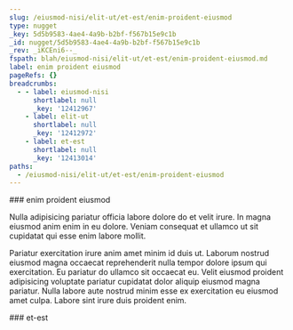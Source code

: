 ```yaml
---
slug: /eiusmod-nisi/elit-ut/et-est/enim-proident-eiusmod
type: nugget
_key: 5d5b9583-4ae4-4a9b-b2bf-f567b15e9c1b
_id: nugget/5d5b9583-4ae4-4a9b-b2bf-f567b15e9c1b
_rev: _iKCEni6--_
fspath: blah/eiusmod-nisi/elit-ut/et-est/enim-proident-eiusmod.md
label: enim proident eiusmod
pageRefs: {}
breadcrumbs:
  - - label: eiusmod-nisi
      shortlabel: null
      _key: '12412967'
    - label: elit-ut
      shortlabel: null
      _key: '12412972'
    - label: et-est
      shortlabel: null
      _key: '12413014'
paths:
  - /eiusmod-nisi/elit-ut/et-est/enim-proident-eiusmod
---
```


<NuggetArea>
<Nugget slug="/eiusmod-nisi/elit-ut/et-est/enim-proident-eiusmod" type="nugget" _key="5d5b9583-4ae4-4a9b-b2bf-f567b15e9c1b" _id="nugget/5d5b9583-4ae4-4a9b-b2bf-f567b15e9c1b" _rev="_iKCEni6--_" fspath="blah/eiusmod-nisi/elit-ut/et-est/enim-proident-eiusmod.md" label="enim proident eiusmod" paths="/eiusmod-nisi/elit-ut/et-est/enim-proident-eiusmod">
<NuggetBody>
### enim proident eiusmod

Nulla adipisicing pariatur officia labore dolore do et velit irure. In magna eiusmod anim enim in eu dolore. Veniam consequat et ullamco ut sit cupidatat qui esse enim labore mollit.

Pariatur exercitation irure anim amet minim id duis ut. Laborum nostrud eiusmod magna occaecat reprehenderit nulla tempor dolore ipsum qui exercitation. Eu pariatur do ullamco sit occaecat eu. Velit eiusmod proident adipisicing voluptate pariatur cupidatat dolor aliquip eiusmod magna pariatur. Nulla labore aute nostrud minim esse ex exercitation eu eiusmod amet culpa. Labore sint irure duis proident enim.

</NuggetBody>
<Breadcrumbs>
<Crumbs>
<Crumb _key="12412967" label="eiusmod-nisi" /><Crumb _key="12412972" label="elit-ut" /><Crumb _key="12413014" label="et-est" />
</Crumbs>
</Breadcrumbs>
</Nugget>

<NuggetsInbound>
</NuggetsInbound>
<NuggetsOutbound>
</NuggetsOutbound>
</NuggetArea>
<PassagesInbound>
<Passage direction="inbound" type="passage" _key="12413014" _id="passage/12413014" _rev="_iKCEniy--A" label="et-est" passage="et-est" fspath="blah/eiusmod-nisi/elit-ut/et-est" paths="/eiusmod-nisi/elit-ut/et-est" slug="/eiusmod-nisi/elit-ut/et-est">
<NuggetBody>
### et-est

</NuggetBody>
<Breadcrumbs>
<Crumbs>
<Crumb _key="12412967" label="eiusmod-nisi" /><Crumb _key="12412972" label="elit-ut" />
</Crumbs>
</Breadcrumbs>
</Passage>

</PassagesInbound>
<PassagesOutbound>
</PassagesOutbound>